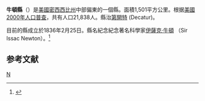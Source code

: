 {{noteTA
|T=zh-hans:牛顿县 (密西西比州);zh-hk:牛頓縣 (密西西比州);zh-tw:牛頓郡 (密西西比州);
}}

{{Otheruses|牛頓縣|subject=美國密西西比州的一個縣|other=同名的縣}}
<!--[[File:Map_of_Mississippi_highlighting_Newton_County.svg|right]]-->
{{Infobox U.S. County|
 county  = 牛頓縣 |
 state = 密西西比州 |
 en county  = Newton County |
 en state = Mississippi |
 seal =  |
 map = Map of Mississippi highlighting Newton County.svg |
 map size = 150 |
 founded = 1896 |
 seat = [[Decatur,_Mississippi|Decatur]] | 
 area = 1,501 [[km²|km²]] (580 [[square_mile|mi²]]) |
 area land = 1,497 km² (578 mi²) |
 area water = 4 km² (2 mi²) |
 area percentage = 0.27% |
 census yr = 2000|
 pop = 21,838 |
 density = 15 |
 web =  |
|}}
'''牛頓縣'''（{{lang-en|Newton County}}）是[[美國|美國]][[密西西比州|密西西比州]]中部偏東的一個縣。面積1,501平方公里。根据[[美國2000年人口普查|美國2000年人口普查]]，共有人口21,838人。縣治[[第開特_(密西西比州)|第開特]] (Decatur)。

目前的縣成立於1836年2月25日。縣名紀念紀念著名科學家[[伊薩克·牛頓|伊薩克·牛頓]] （Sir Issac Newton）。<ref>{{Cite web |url=http://www.rootsweb.com/~msgenweb/county-hist/newton.htm |title=存档副本 |access-date=2007-03-28 |archive-date=2008-01-02 |archive-url=https://web.archive.org/web/20080102084804/http://www.rootsweb.com/~msgenweb/county-hist/newton.htm |dead-url=no }}</ref>

==参考文献==
<div class="references-small">
<references />
</div>
[[Category:密西西比州行政區劃|N]]